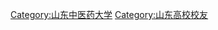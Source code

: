 {{Catnav|頁面分類|人物|校友|大學校友|中國大學校友|中華人民共和國大學校友}}

[[Category:山东中医药大学|Category:山东中医药大学]]
[[Category:山东高校校友|Category:山东高校校友]]